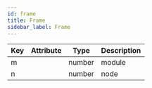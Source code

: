 ```yaml
---
id: frame
title: Frame
sidebar_label: Frame
---
```


| Key | Attribute | Type   | Description |
| --- | --------- | ------ | ----------- |
| m   |           | number | module      |
| n   |           | number | node        |

